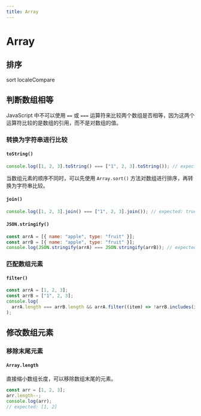 ```yaml
---
title: Array
---
```


# Array

## 排序

sort
localeCompare

## 判断数组相等

JavaScript 中不可以使用 `==` 或 `===` 运算符来比较两个数组是否相等，因为这两个运算符比较的是数组的引用，而不是对数组的值。

### 转换为字符串进行比较

#### `toString()`

```javascript
console.log([1, 2, 3].toString() === ["1", 2, 3].toString()); // expected: true
```

当数组元素的顺序不同时，可以先使用 `Array.sort()` 方法对数组进行排序，再转换为字符串比较。

#### `join()`

```javascript
console.log([1, 2, 3].join() === ["1", 2, 3].join()); // expected: true
```

#### `JSON.stringify()`

```javascript
const arrA = [{ name: "apple", type: "fruit" }];
const arrB = [{ name: "apple", type: "fruit" }];
console.log(JSON.stringify(arrA) === JSON.stringify(arrB)); // expected: true
```

### 匹配数组元素

#### `filter()`

```javascript
const arrA = [1, 2, 3];
const arrB = ["1", 2, 3];
console.log(
  arrA.length === arrB.length && arrA.filter((item) => !arrB.includes(item)) // expected: true
);
```

## 修改数组元素

### 移除末尾元素

#### `Array.length`

直接缩小数组长度，可以移除数组末尾的元素。

```javascript
const arr = [1, 2, 3];
arr.length--;
console.log(arr);
// expected: [1, 2]
```
